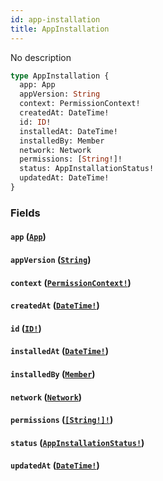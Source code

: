```yaml
---
id: app-installation
title: AppInstallation
---
```


No description

```graphql
type AppInstallation {
  app: App
  appVersion: String
  context: PermissionContext!
  createdAt: DateTime!
  id: ID!
  installedAt: DateTime!
  installedBy: Member
  network: Network
  permissions: [String!]!
  status: AppInstallationStatus!
  updatedAt: DateTime!
}
```

### Fields

#### `app` ([`App`](/graphql/objects/app))

#### `appVersion` ([`String`](/graphql/scalars/string))

#### `context` ([`PermissionContext!`](/graphql/enums/permission-context))

#### `createdAt` ([`DateTime!`](/graphql/scalars/date-time))

#### `id` ([`ID!`](/graphql/scalars/id))

#### `installedAt` ([`DateTime!`](/graphql/scalars/date-time))

#### `installedBy` ([`Member`](/graphql/objects/member))

#### `network` ([`Network`](/graphql/objects/network))

#### `permissions` ([`[String!]!`](/graphql/scalars/string))

#### `status` ([`AppInstallationStatus!`](/graphql/enums/app-installation-status))

#### `updatedAt` ([`DateTime!`](/graphql/scalars/date-time))
